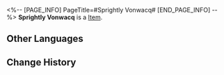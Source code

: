 <%-- [PAGE_INFO]
PageTitle=#Sprightly Vonwacq#
[END_PAGE_INFO] --%>
{{Item Infobox
|id          = 83084
|image       = Item Sprightly Vonwacq.png
|type        = 
|invCategory = 
|rarity      = 5
|effect      = 
|description = 
|source1     = [[Simulated Universe: World 4 - Immersion Device Redemption]]
}}
'''Sprightly Vonwacq''' is a [[Item]].

==Other Languages==
{{Other Languages
|en   = Sprightly Vonwacq
|zhs  = 生命的翁瓦克
|zht  = 生命的翁瓦克
|ja   = 生命のウェンワーク
|ko   = 생명의 바커 공
|es   = Vonwacq el vivaz
|fr   = La vie sur Vonwacq
|ru   = Живой Вонвак
|th   = Sprightly Vonwacq
|vi   = Vonwacq Hoạt Bát
|de   = Lebhaftes Vonwacq
|id   = Sprightly Vonwacq
|pt   = Vonwacq Vivaz
}}

==Change History==
{{Change History|2.0}}